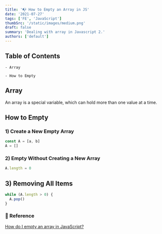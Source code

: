 ```yaml
---
title: '📭 How to Empty an Array in JS'
date: '2021-07-27'
tags: ['FE', 'JavaScript']
thumbSrc: '/static/images/medium.png'
draft: false
summary: 'Dealing with array in Javascript 2.'
authors: ['default']
---
```


## Table of Contents

```
- Array

- How to Empty
```

## Array

An array is a special variable, which can hold more than one value at a time.

## How to Empty

### 1) Create a New Empty Array

```javascript
const A = [a, b]
A = []
```

### 2) Empty Without Creating a New Array

```javascript
A.length = 0
```

## 3) Removing All Items

```javascript
while (A.length > 0) {
  A.pop()
}
```

### 🔗 Reference

[How do I empty an array in JavaScript?](https://stackoverflow.com/questions/1232040/how-do-i-empty-an-array-in-javascript)
